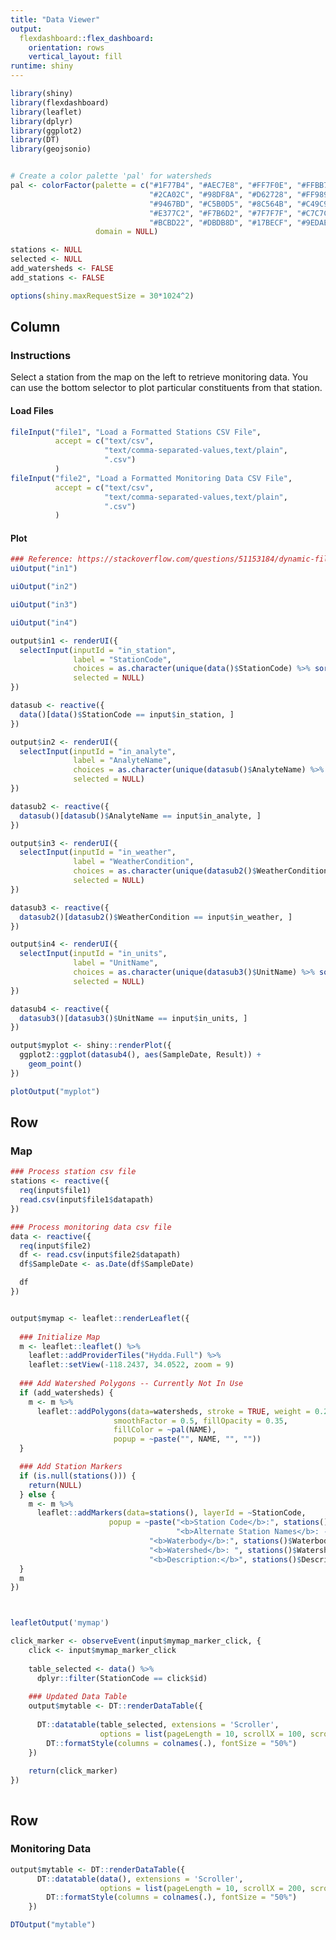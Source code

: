 ```yaml
---
title: "Data Viewer"
output: 
  flexdashboard::flex_dashboard:
    orientation: rows
    vertical_layout: fill
runtime: shiny
---
```


```r
library(shiny)
library(flexdashboard)
library(leaflet)
library(dplyr)
library(ggplot2)
library(DT)
library(geojsonio)


# Create a color palette 'pal' for watersheds
pal <- colorFactor(palette = c("#1F77B4", "#AEC7E8", "#FF7F0E", "#FFBB78", 
                               "#2CA02C", "#98DF8A", "#D62728", "#FF9896", 
                               "#9467BD", "#C5B0D5", "#8C564B", "#C49C94", 
                               "#E377C2", "#F7B6D2", "#7F7F7F", "#C7C7C7", 
                               "#BCBD22", "#DBDB8D", "#17BECF", "#9EDAE5"), 
                   domain = NULL)

stations <- NULL
selected <- NULL
add_watersheds <- FALSE
add_stations <- FALSE

options(shiny.maxRequestSize = 30*1024^2)
```

Column {.sidebar data-width=425}
-----------------------------------------------------------------------

### Instructions

Select a station from the map on the left to retrieve monitoring data. You can use the bottom selector to plot particular constituents from that station.

#### Load Files

```r
fileInput("file1", "Load a Formatted Stations CSV File",
          accept = c("text/csv",
                     "text/comma-separated-values,text/plain",
                     ".csv")
          )
fileInput("file2", "Load a Formatted Monitoring Data CSV File",
          accept = c("text/csv",
                     "text/comma-separated-values,text/plain",
                     ".csv")
          )
```


#### Plot

```r

### Reference: https://stackoverflow.com/questions/51153184/dynamic-filters-and-reactive-plot-in-shiny
uiOutput("in1")

uiOutput("in2")

uiOutput("in3")

uiOutput("in4")

output$in1 <- renderUI({
  selectInput(inputId = "in_station",
              label = "StationCode", 
              choices = as.character(unique(data()$StationCode) %>% sort()),
              selected = NULL)
})

datasub <- reactive({
  data()[data()$StationCode == input$in_station, ]
})

output$in2 <- renderUI({
  selectInput(inputId = "in_analyte",
              label = "AnalyteName",
              choices = as.character(unique(datasub()$AnalyteName) %>% sort()),
              selected = NULL)
})

datasub2 <- reactive({
  datasub()[datasub()$AnalyteName == input$in_analyte, ]
})

output$in3 <- renderUI({
  selectInput(inputId = "in_weather",
              label = "WeatherCondition",
              choices = as.character(unique(datasub2()$WeatherCondition) %>% sort()),
              selected = NULL)
})

datasub3 <- reactive({
  datasub2()[datasub2()$WeatherCondition == input$in_weather, ]
})

output$in4 <- renderUI({
  selectInput(inputId = "in_units",
              label = "UnitName",
              choices = as.character(unique(datasub3()$UnitName) %>% sort()),
              selected = NULL)
})

datasub4 <- reactive({
  datasub3()[datasub3()$UnitName == input$in_units, ]
})

output$myplot <- shiny::renderPlot({
  ggplot2::ggplot(datasub4(), aes(SampleDate, Result)) + 
    geom_point()
})

plotOutput("myplot")

```



Row {data-height=550}
-----------------------------------------------------------------------

### Map

```r

### Process station csv file
stations <- reactive({
  req(input$file1)
  read.csv(input$file1$datapath)
})

### Process monitoring data csv file
data <- reactive({
  req(input$file2)
  df <- read.csv(input$file2$datapath)
  df$SampleDate <- as.Date(df$SampleDate)

  df
})


output$mymap <- leaflet::renderLeaflet({
  
  ### Initialize Map
  m <- leaflet::leaflet() %>%
    leaflet::addProviderTiles("Hydda.Full") %>%
    leaflet::setView(-118.2437, 34.0522, zoom = 9)
  
  ### Add Watershed Polygons -- Currently Not In Use
  if (add_watersheds) {
    m <- m %>% 
      leaflet::addPolygons(data=watersheds, stroke = TRUE, weight = 0.25, 
                       smoothFactor = 0.5, fillOpacity = 0.35,
                       fillColor = ~pal(NAME), 
                       popup = ~paste("", NAME, "", ""))
  }

  ### Add Station Markers
  if (is.null(stations())) {
    return(NULL)
  } else {
    m <- m %>%
      leaflet::addMarkers(data=stations(), layerId = ~StationCode,
                      popup = ~paste("<b>Station Code</b>:", stations()$StationCode, "<br>",
                                     "<b>Alternate Station Names</b>: - <br>",
                               "<b>Waterbody</b>:", stations()$Waterbody, "<br>",
                               "<b>Watershed</b>: ", stations()$Watershed, "<br>",
                               "<b>Description:</b>", stations()$Description, "<br>"))
  }
  m
})



leafletOutput('mymap')

click_marker <- observeEvent(input$mymap_marker_click, {
    click <- input$mymap_marker_click
    
    table_selected <- data() %>%
      dplyr::filter(StationCode == click$id)
    
    ### Updated Data Table
    output$mytable <- DT::renderDataTable({
      
      DT::datatable(table_selected, extensions = 'Scroller', 
                    options = list(pageLength = 10, scrollX = 100, scrollY = 200, scroller = TRUE), rownames = FALSE) %>%
        DT::formatStyle(columns = colnames(.), fontSize = "50%")
    })
    
    return(click_marker)
})



```


Row {data-height=450}
-----------------------------------------------------------------------

### Monitoring Data

```r
output$mytable <- DT::renderDataTable({
      DT::datatable(data(), extensions = 'Scroller',
                    options = list(pageLength = 10, scrollX = 200, scrollY = 200, scroller = TRUE), rownames = FALSE) %>%
        DT::formatStyle(columns = colnames(.), fontSize = "50%")
    })

DTOutput("mytable")

```
